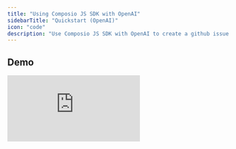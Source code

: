 ```yaml
---
title: "Using Composio JS SDK with OpenAI"
sidebarTitle: "Quickstart (OpenAI)"
icon: "code"
description: "Use Composio JS SDK with OpenAI to create a github issue creation agent"
---
```


## Demo

 <iframe
    src="https://codesandbox.io/p/devbox/test-wnktj6?embed=1&file=%2Findex.mjs&showConsole=true"
    frameBorder="0"
    title="Direct Action Execution"
    allow="clipboard-write"
    webkitallowfullscreen="true"
    mozallowfullscreen="true"
    allowfullscreen
    style={{
    width: '100%',
    height: '500px',
    border: '3px solid #5E43CE',
    borderRadius: '10px',
    }}/>
<Steps>
<Step title="Get Composio API Key">
Follow this [Get API Key](/introduction/foundations/howtos/get_api_key) to get your Composio API Key
</Step>
<Step title="Install Dependencies">
<CodeGroup>
      ```bash Install dependencies
npm install composio-core openai 
yarn add composio-core openai 
pnpm add composio-core openai
      ```
    </CodeGroup>
</Step>

<Step title="Define method to let user connect their GitHub account">

 <CodeGroup>
      ```typescript index.mjs
import { OpenAI } from "openai";
import { OpenAIToolSet } from "composio-core";

const COMPOSIO_API_KEY = "<your-composio-api-key>"
const OPEN_AI_API_KEY = "<your-openai-api-key>"
const toolset = new OpenAIToolSet({apiKey: COMPOSIO_API_KEY,});

const appName = 'github';

async function setupUserConnectionIfNotExists(entityId) {
        const entity = toolset.client.getEntity(entityId);
        const connection = await entity.getConnection(appName);

        if (!connection) {
            const connection = await entity.initiateConnection(appName);
            console.log("Log in via: ", connection.redirectUrl);
            return connection.waitUntilActive(60);
        }

        return connection;
}
      ```
    </CodeGroup>

Learn more about entities [here](introduction/foundations/components/entity/entity-guide)

</Step>

<Step title="Setup Agent with OpenAI">

<CodeGroup>
      ```typescript index.mjs
async function executeAgent(repo,entityName="default") {
        const entity = toolset.client.getEntity(entityName)
        await setupUserConnectionIfNotExists(entity.id);

        const tools = await toolset.get_actions({ actions: ["github_issues_create"] }, entity.id);
        const instruction = `Make an issue with sample title in the repo - ${repo}`

        const client = new OpenAI({ apiKey: OPEN_AI_API_KEY })
        const response = await client.chat.completions.create({
            model: "gpt-4-turbo",
            messages: [{
                role: "user",
                content: instruction,
            }],
            tools: tools,
            tool_choice: "auto",
        })

        console.log(response.choices[0].message.tool_calls);
        await toolset.handle_tool_call(response, entity.id);
}

      ```
    </CodeGroup>

</Step>

<Step title="Invoke Your Agent">

<CodeGroup>
      ```typescript  index.mjs
      executeAgent("himanshu-dixit/custom-repo-breaking")
      ```
    </CodeGroup>

Tada 🎉! It was this simple to create a powerful Agent with Composio and OpenAI.
</Step>

<Step title="Complete code snippet">
View the full snippet [here](https://github.com/composiohq/composio/tree/master/js/examples/openai/sample.mjs)
</Step>
</Steps>


